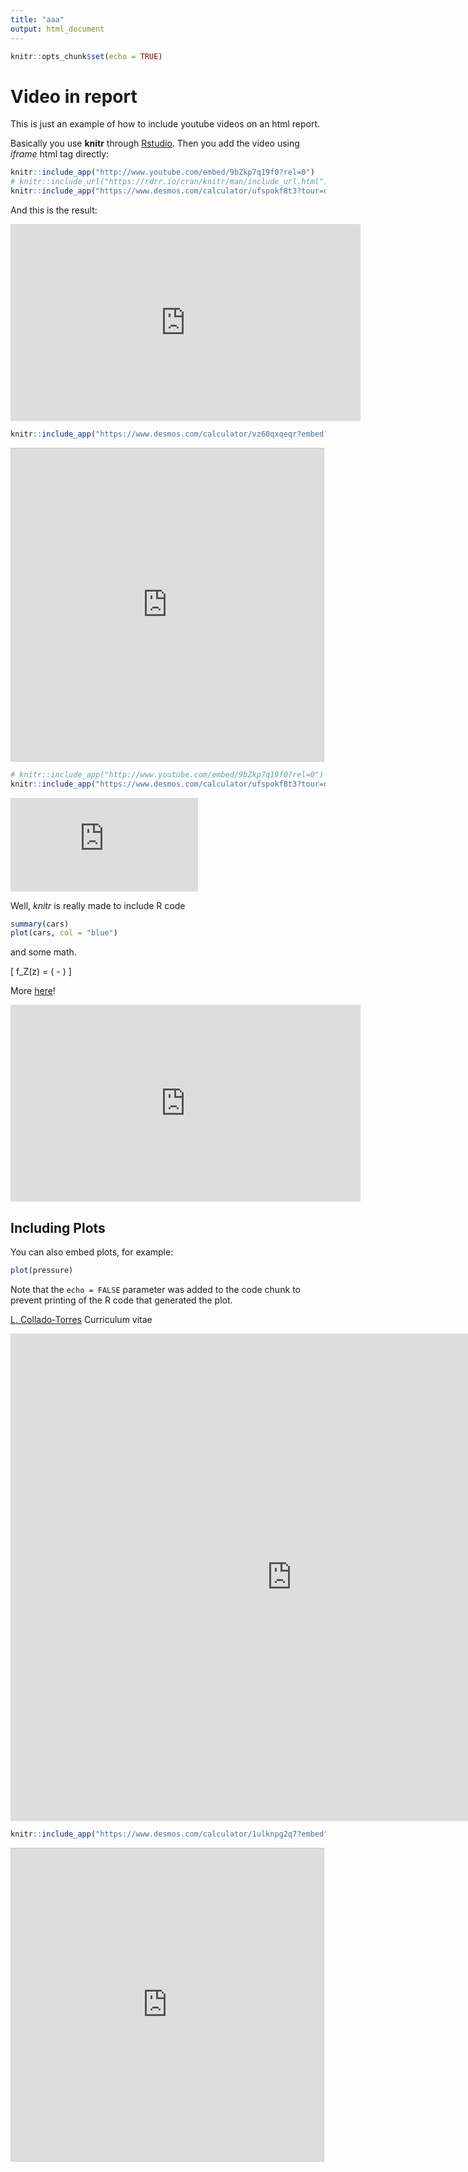 ```yaml
---
title: "aaa"
output: html_document
---
```


```r
knitr::opts_chunk$set(echo = TRUE)
```

Video in report
========================================================

This is just an example of how to include youtube videos on an html report.

Basically you use **knitr** through [Rstudio](http://www.rstudio.com/). Then you add the video using _iframe_ html tag directly:


```r
knitr::include_app("http://www.youtube.com/embed/9bZkp7q19f0?rel=0")
# knitr::include_url("https://rdrr.io/cran/knitr/man/include_url.html")
knitr::include_app("https://www.desmos.com/calculator/ufspokf8t3?tour=derivatives")
```

<!-- <iframe width="560" height="315" src="https://www.youtube.com/embed/9bZkp7q19f0" frameborder="0" allow="accelerometer; autoplay; encrypted-media; gyroscope; picture-in-picture" allowfullscreen></iframe> -->


And this is the result:

<iframe width="560" height="315" src="http://www.youtube.com/embed/9bZkp7q19f0?rel=0" frameborder="0" allowfullscreen></iframe>

```r
knitr::include_app("https://www.desmos.com/calculator/vz60qxqeqr?embed?rel=0")
```

<iframe src="https://www.desmos.com/calculator/vz60qxqeqr?embed?rel=0" width="500px" height="500px" style="border: 1px solid #ccc" frameborder=0></iframe>



```r
# knitr::include_app("http://www.youtube.com/embed/9bZkp7q19f0?rel=0")
knitr::include_app("https://www.desmos.com/calculator/ufspokf8t3?tour=derivatives")
```
<iframe src="https://www.desmos.com/calculator/ufspokf8t3?tour=derivatives" frameborder=0></iframe>

Well, _knitr_ is really made to include R code

```r
summary(cars)
plot(cars, col = "blue")
```

and some math.

\[ f_Z(z) = \frac{1}{\sqrt{2 \pi}} \exp \left( - \frac{z^2}{2} \right) \]

More [here](http://yihui.name/knitr/)!


<iframe width="560" height="315" src="https://derek-corcoran.shinyapps.io/WhereShouldYouLive/" frameborder="0" allowfullscreen></iframe>


## Including Plots

You can also embed plots, for example:

```r
plot(pressure)
```

Note that the `echo = FALSE` parameter was added to the code chunk to prevent printing of the R code that generated the plot.



[L. Collado-Torres](http://bit.ly/LColladoTorres) Curriculum vitae

<iframe src="http://docs.google.com/viewer?url=http://lcolladotor.github.io/cv/en_CV_lcollado.pdf&amp;embedded=true" width="900" height="780" style="border: none;"></iframe>




```r
knitr::include_app("https://www.desmos.com/calculator/1ulknpg2q7?embed")
```
<iframe src="https://www.desmos.com/calculator/1ulknpg2q7?embed" width="500px" height="500px" style="border: 1px solid #ccc" frameborder=0></iframe>
